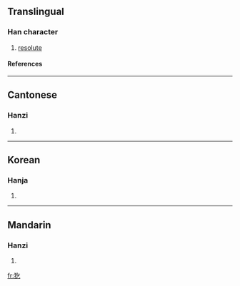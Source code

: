==Translingual==
===Han character===
{{Han char|rn=94|rad=犬|as=03|sn=6|four=4821<sub>7</sub>|canj=大竹人弓 (KHON)}}
# [[resolute]]
====References====
{{Han ref|kx=0706.170|dkj=20251|dj=1119.090|hdz=21333.030|uh=72B5|ud=29365|bh=CA44|bd=51780}}

----
==Cantonese==
===Hanzi===
{{yue-hanzi|jyut=|y=hat1}}
# {{defn|Cantonese}}

----
==Korean==
===Hanja===
{{ko-hanja|hangeul=힐|eumhun=|rv=hil|mr=hil|y=hil}}
# {{defn|Korean}}

----
==Mandarin==
===Hanzi===
{{cmn-hanzi|pin=[[jié]] (jie2), [[mǎ]] (ma3)|wg=chieh<sup>2</sup>, ma<sup>3</sup>}}
# {{defn|Mandarin}}

[[fr:犵]]